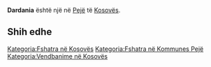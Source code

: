 {{Fshat në 
 | Emri                = Dardania
 | EmriAlt                = 
 | NAME_SHORT_FORM=      
 | NAME_GENERIC=      
 | NAME_SORT_NAME_RO=      DARDANIA
 | FULL_NAME_RO = Dardania
 | FULL_NAME_ND_RO=Dardania
 | SORT_NAME_RG=DARDANIA
 | FULL_NAME_RG=Dardania
 | FULL_NAME_ND_RG=Dardania
 | SRP_NAME_SHORT_FORM=      
 | SRP_NAME_GENERIC=      
 | SRP_NAME_SORT_NAME_RO=      
 | SRP_FULL_NAME_RO = 
 | SRP_FULL_NAME_ND_RO=
 | SRP_SORT_NAME_RG=
 | SRP_FULL_NAME_RG=
 | SRP_FULL_NAME_ND_RG=
 | Emri (Rasa dhanore) = 
 | Figura              = 
 | Shteti              = Kosovo
 | Komuna              = Pejë
 | Kodi postar         = 
 | Sipërfaqja          = 

 | Popullsia           = 

 | Regj. i popullsisë  = 
 | Dend. e popullsisë  = 
 | Faqja zyrtare       = 
 <!--- Koordinatat ----> 
 | Gjerësia            = 42.643611
 | Gjatësia            = 20.334167
 | Lartësia            = 
}}
'''Dardania''' është një [[]] në [[Pejë]] të [[Kosovës]].

<!-- == Gjeografia == -->
<!-- == Historia == -->
<!-- == Demografia == -->
== Shih edhe ==
{{Komuna Pejë}}
{{Kosovo-Administrata-Cung}}

[[Kategoria:Fshatra në Kosovës]]
[[Kategoria:Fshatra në Kommunes Pejë]]
[[Kategoria:Vendbanime në Kosovës]]